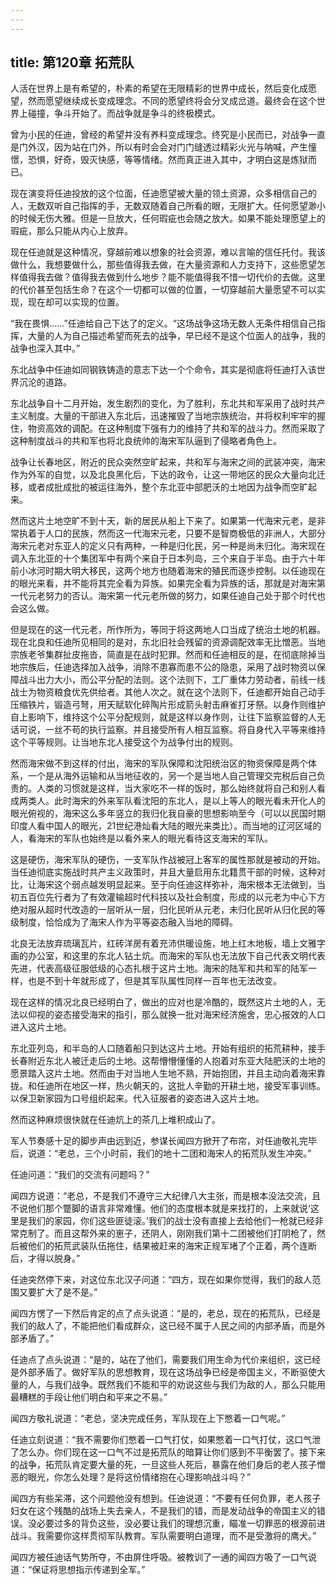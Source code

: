 ```yaml
---
---
---
```

title: 第120章 拓荒队
---



人活在世界上是有希望的，朴素的希望在无限精彩的世界中成长，然后变化成愿望，然而愿望继续成长变成理念。不同的愿望终将会分叉成岔道。最终会在这个世界上碰撞，争斗开始了。而战争就是争斗的终极模式。

曾为小民的任迪，曾经的希望并没有养料变成理念。终究是小民而已，对战争一直是门外汉，因为站在门外，所以有时会会对门门缝透过精彩火光与呐喊，产生憧憬，恐惧，好奇，毁灭快感，等等情绪。然而真正进入其中，才明白这是炼狱而已。

现在演变将任迪投放的这个位面，任迪愿望被大量的领土资源，众多相信自己的人，无数双听自己指挥的手，无数双随着自己所看的眼，无限扩大。任何愿望渺小的时候无伤大雅。但是一旦放大，任何瑕疵也会随之放大。如果不能处理愿望上的瑕疵，那么只能从内心上放弃。

现在任迪就是这种情况，穿越前难以想象的社会资源，难以言喻的信任托付。我该做什么，我想要做什么，那些值得我去做，在大量资源和人力支持下，这些愿望怎样值得我去做？值得我去做到什么地步？能不能值得我不惜一切代价的去做。这里的代价甚至包括生命？在这个一切都可以做的位置，一切穿越前大量愿望不可以实现，现在却可以实现的位置。

“我在畏惧……”任迪给自己下达了的定义。“这场战争这场无数人无条件相信自己指挥，大量的人为自己描述希望而死去的战争，早已经不是这个位面人的战争，我的战争也深入其中。”

东北战争中任迪如同钢铁铸造的意志下达一个个命令，其实是彻底将任迪打入该世界沉沦的道路。

东北战争自十二月开始，发生剧烈的变化，为了胜利，东北共和军采用了战时共产主义制度。大量的干部进入东北后，迅速摧毁了当地宗族统治，并将权利牢牢的握住，物资高效的调配。在这种制度下强有力的维持了共和军的战斗力。然而采取了这种制度战斗的共和军也将北良统帅的海宋军队逼到了侵略者角色上。

战争让长春地区，附近的民众突然空旷起来，共和军与海宋之间的武装冲突，海宋作为外军的自觉，以及北良黑化后，下达的政令，让这一带地区的民众大量向北迁移，或者成批成批的被运往海外，整个东北亚中部肥沃的土地因为战争而空旷起来。

然而这片土地空旷不到十天，新的居民从船上下来了。如果第一代海宋元老，是非常执着于人口的民族，然而这一代海宋元老，只要不是智商极低的非洲人，大部分海宋元老对东亚人的定义只有两种，一种是归化民，另一种是尚未归化。海宋现在调入东北亚的十个集团军中有两个来自于日本列岛，三个来自于半岛。由于六十年前小冰河时期大明大移民，这两个地方也随着海宋的殖民而逐步控制。以任迪现在的眼光来看，并不能将其完全看为异族。如果完全看为异族的话，那就是对海宋第一代元老努力的否认。海宋第一代元老所做的努力，如果任迪自己处于那个时代也会这么做。

但是现在的这一代元老，所作所为，等同于将这两地人口当成了统治土地的机器。现在北良和任迪所见相同的是对，东北旧社会残留的资源调配效率无比憎恶。当地宗族老爷集群扯皮拖沓，简直是在战时犯罪。然而和任迪相反的是，在彻底除掉当地宗族后，任迪选择加入战争，消除不患寡而患不公的隐患，采用了战时物资以保障战斗出力大小，而公平分配的法则。这个法则下，工厂重体力劳动者，前线一线战士为物资粮食优先供给者。其他人次之。就在这个法则下，任迪都开始自己动手压缩铁片，锻造弓弩，用天赋软化碎陶片形成箭头射击麻雀打牙祭。以身作则维护自上影响下，维持这个公平分配规则，就是这样以身作则，让往下监察监督的人无话可说，一丝不苟的执行监察。并且接受所有人相互监察。将自身代入平等来维持这个平等规则。让当地东北人接受这个为战争付出的规则。

然而海宋做不到这样的付出，海宋的军队保障和沈阳统治区的物资保障是两个体系，一个是从海外运输和从当地征收的，另一个是当地人自己管理交完税后自己负责的。人类的习惯就是这样，当大家吃不一样的饭时，那么始终就将自己和别人看成两类人。此时海宋的外来军队看沈阳的东北人，是以上等人的眼光看未开化人的眼光俯视的，海宋这么多年竖立的我归化我自豪的思想影响至今（可以以民国时期印度人看中国人的眼光，21世纪港灿看大陆的眼光来类比）。而当地的辽河区域的人，看海宋的军队也始终是以看外来人的眼光看待这支海宋的军队。

这是硬伤，海宋军队的硬伤，一支军队作战被冠上客军的属性那就是被动的开始。当任迪彻底实施战时共产主义政策时，并且大量启用东北籍贯干部的时候，这种对比，让海宋这个弱点越发明显起来。至于向任迪这样弥补，海宋根本无法做到，当初五百位先行者为了有效灌输超时代科技以及社会制度，形成的以元老为中心下方绝对服从超时代改造的一层听从一层，归化民听从元老，未归化民听从归化民的等级制度，恰恰成为了海宋人作为平等姿态融入当地的障碍。

北良无法放弃琉璃瓦片，红砖洋房有着充沛供暖设施，地上红木地板，墙上文雅字画的办公室，和这里的东北人钻土炕。而海宋的军队也无法放下自己代表文明代表先进，代表高级征服低级的心态扎根于这片土地。海宋的陆军和共和军的陆军一样，也是不到十年就形成了，但是其军队属性同样一百年也无法改变。

现在这样的情况北良已经明白了，做出的应对也是冷酷的，既然这片土地的人，无法以仰视的姿态接受海宋的指引，那么就换一批对海宋经济施舍，忠心报效的人口进入这片土地。

东北亚列岛，和半岛的人口随着船只到达这片土地。开始有组织的拓荒耕种，接手长春附近东北人被迁走后的土地。这帮懵懵懂懂的人抱着对东亚大陆肥沃的土地的愿景踏入这片土地。然而由于对当地人生地不熟，开始抱团，并且主动向着海宋靠拢。和任迪所在地区一样，热火朝天的，这批人辛勤的开耕土地，接受军事训练。以保卫新家园为口号组织起来。代入征服者的姿态进入这片土地。

然而这种麻烦很快就在任迪炕上的茶几上堆积成山了。

军人节奏感十足的脚步声由远到近，参谋长闻四方掀开了布帘，对任迪敬礼完毕后，说道：“老总，三个小时前，我们的地十二团和海宋人的拓荒队发生冲突。”

任迪问道：“我们的交流有问题吗？”

闻四方说道：“老总，不是我们不遵守三大纪律八大主张，而是根本没法交流，且不说他们那个蹩脚的语言非常难懂。他们的态度根本就是来找打的，上来就说‘这里是我们的家园，你们这些匪徒滚。’我们的战士没有直接上去给他们一枪就已经非常克制了。而且这帮外来的崽子，还阴人，刚刚我们第十二团被他们打阴枪了，然后被他们的拓荒武装队伍拖住，结果被赶来的海宋正规军堵了个正着，两个连断后，才得以脱身。”

任迪突然停下来，对这位东北汉子问道：“四方，现在如果你觉得，我们的敌人范围又要扩大了是不是。”

闻四方愣了一下然后肯定的点了点头说道：“是的，老总，现在的拓荒队，已经是我们的敌人了，不能把他们看成群众，这已经不属于人民之间的内部矛盾，而是外部矛盾了。”

任迪点了点头说道：“是的，站在了他们，需要我们用生命为代价来组织，这已经是外部矛盾了。做好军队的思想教育，现在这场战争已经是帝国主义，不断驱使大量的人，与我们战争。既然我们不能和平的劝说这些与我们为敌的人，那么只能用最糟糕的手段让他们明白和平来之不易。”

闻四方敬礼说道：“老总，坚决完成任务，军队现在上下憋着一口气呢。”

任迪立刻说道：“我不需要你们憋着一口气打仗，如果憋着一口气打仗，这口气泄了怎么办。你们现在这一口气不过是拓荒队的暗算让你们感到不平衡罢了。接下来的战争，拓荒队肯定要大量的死，一旦这些人死后，暴露在他们身后的老人孩子憎恶的眼光，你怎么处理？是将这份情绪抱在心理影响战斗吗？”

闻四方有些呆滞，这个问题他没有想到。任迪说道：“不要有任何负罪，老人孩子妇女在这个残酷的战场上失去亲人，不是我们的错，而是发动战争的帝国主义的错误。没必要过多的背负这些，没必要让我们的理想沉重，瞄准一切罪恶的根源前进战斗。我需要你这样贯彻军队教育。军队需要明白道理，而不是受激将的鹰犬。”

闻四方被任迪话气势所夺，不由屏住呼吸。被教训了一通的闻四方吸了一口气说道：“保证将思想指示传递到全军。”